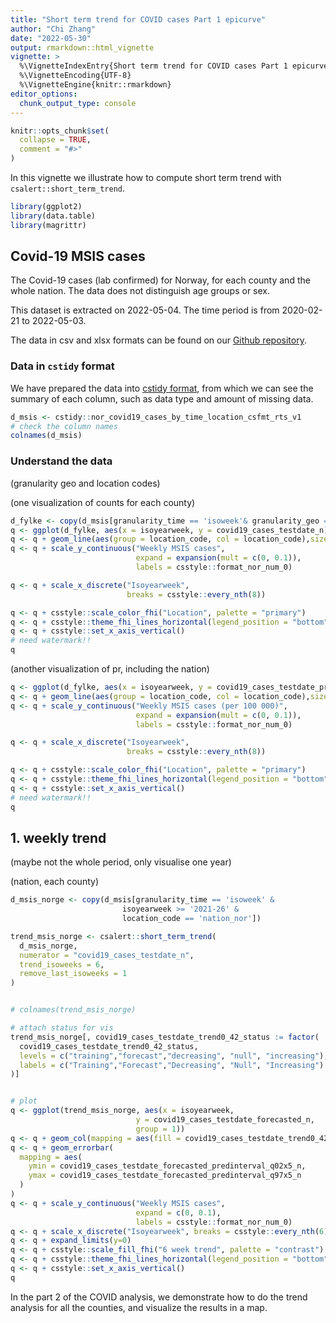 ```yaml
---
title: "Short term trend for COVID cases Part 1 epicurve"
author: "Chi Zhang"
date: "2022-05-30"
output: rmarkdown::html_vignette
vignette: >
  %\VignetteIndexEntry{Short term trend for COVID cases Part 1 epicurve}
  %\VignetteEncoding{UTF-8}
  %\VignetteEngine{knitr::rmarkdown}
editor_options: 
  chunk_output_type: console
---
```


```r
knitr::opts_chunk$set(
  collapse = TRUE,
  comment = "#>"
)
```

In this vignette we illustrate how to compute short term trend with `csalert::short_term_trend`.

```r
library(ggplot2)
library(data.table)
library(magrittr)
```

## Covid-19 MSIS cases

The Covid-19 cases (lab confirmed) for Norway, for each county and the whole nation. The data does not distinguish age groups or sex.

This dataset is extracted on 2022-05-04. The time period is from 2020-02-21 to 2022-05-03.

The data in csv and xlsx formats can be found on our [Github repository](https://github.com/folkehelseinstituttet/surveillance_data).

### Data in `cstidy` format

We have prepared the data into [cstidy format](https://docs.sykdomspulsen.no/cstidy/articles/csfmt_rts_data_v1.html), from which we can see the summary of each column, such as data type and amount of missing data.

```r
d_msis <- cstidy::nor_covid19_cases_by_time_location_csfmt_rts_v1
# check the column names
colnames(d_msis)  
```

### Understand the data

(granularity geo and location codes)

(one visualization of counts for each county)

```r
d_fylke <- copy(d_msis[granularity_time == 'isoweek'& granularity_geo == 'county'] )
q <- ggplot(d_fylke, aes(x = isoyearweek, y = covid19_cases_testdate_n))
q <- q + geom_line(aes(group = location_code, col = location_code),size = 2)
q <- q + scale_y_continuous("Weekly MSIS cases",
                            expand = expansion(mult = c(0, 0.1)),
                            labels = csstyle::format_nor_num_0)

q <- q + scale_x_discrete("Isoyearweek",
                          breaks = csstyle::every_nth(8))

q <- q + csstyle::scale_color_fhi("Location", palette = "primary")
q <- q + csstyle::theme_fhi_lines_horizontal(legend_position = "bottom")
q <- q + csstyle::set_x_axis_vertical()
# need watermark!!
q

```

(another visualization of pr, including the nation)

```r
q <- ggplot(d_fylke, aes(x = isoyearweek, y = covid19_cases_testdate_pr100000))
q <- q + geom_line(aes(group = location_code, col = location_code),size = 2)
q <- q + scale_y_continuous("Weekly MSIS cases (per 100 000)",
                            expand = expansion(mult = c(0, 0.1)),
                            labels = csstyle::format_nor_num_0)

q <- q + scale_x_discrete("Isoyearweek",
                          breaks = csstyle::every_nth(8))

q <- q + csstyle::scale_color_fhi("Location", palette = "primary")
q <- q + csstyle::theme_fhi_lines_horizontal(legend_position = "bottom")
q <- q + csstyle::set_x_axis_vertical()
# need watermark!!
q

```

## 1. weekly trend

(maybe not the whole period, only visualise one year)

(nation, each county)

```r
d_msis_norge <- copy(d_msis[granularity_time == 'isoweek' &
                         isoyearweek >= '2021-26' &
                         location_code == 'nation_nor'])

trend_msis_norge <- csalert::short_term_trend(
  d_msis_norge,
  numerator = "covid19_cases_testdate_n",
  trend_isoweeks = 6,
  remove_last_isoweeks = 1
)


# colnames(trend_msis_norge)

# attach status for vis
trend_msis_norge[, covid19_cases_testdate_trend0_42_status := factor(
  covid19_cases_testdate_trend0_42_status,
  levels = c("training","forecast","decreasing", "null", "increasing"),
  labels = c("Training","Forecast","Decreasing", "Null", "Increasing")
)]


# plot
q <- ggplot(trend_msis_norge, aes(x = isoyearweek,
                            y = covid19_cases_testdate_forecasted_n,
                            group = 1))
q <- q + geom_col(mapping = aes(fill = covid19_cases_testdate_trend0_42_status ))
q <- q + geom_errorbar(
  mapping = aes(
    ymin = covid19_cases_testdate_forecasted_predinterval_q02x5_n,
    ymax = covid19_cases_testdate_forecasted_predinterval_q97x5_n
  )
)
q <- q + scale_y_continuous("Weekly MSIS cases",
                            expand = c(0, 0.1),
                            labels = csstyle::format_nor_num_0)
q <- q + scale_x_discrete("Isoyearweek", breaks = csstyle::every_nth(6))
q <- q + expand_limits(y=0)
q <- q + csstyle::scale_fill_fhi("6 week trend", palette = "contrast")
q <- q + csstyle::theme_fhi_lines_horizontal(legend_position = "bottom")
q <- q + csstyle::set_x_axis_vertical()
q

```

In the part 2 of the COVID analysis, we demonstrate how to do the trend analysis for all the counties, and visualize the results in a map. 



